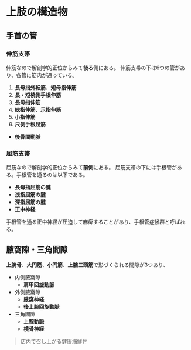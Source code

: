 # 上肢の構造物

## 手首の管
### 伸筋支帯
伸筋なので解剖学的正位からみて**後ろ**側にある。
伸筋支帯の下は6つの管があり、各管に筋肉が通っている。

1. **長母指外転筋**、**短母指伸筋**
2. **長・短橈側手根伸筋**
3. **長母指伸筋**
4. **総指伸筋**、**示指伸筋**
5. **小指伸筋**
6. **尺側手根屈筋**

- **後骨間動脈**

### 屈筋支帯
屈筋なので解剖学的正位からみて**前側**にある。
屈筋支帯の下には手根管がある。手根管を通るのは以下である。

- **長母指屈筋の腱**
- **浅指屈筋の腱**
- **深指屈筋の腱**
- **正中神経**

手根管を通る正中神経が圧迫して麻痺することがあり、手根管症候群と呼ばれる。

## 腋窩隙・三角間隙
**上腕骨**、**大円筋**、**小円筋**、**上腕三頭筋**で形づくられる間隙が3つあり、

- 内側腋窩隙
    - **肩甲回旋動脈**
- 外側腋窩隙
    - **腋窩神経**
    - **後上腕回旋動脈**
- 三角間隙
    - **上腕動脈**
    - **橈骨神経**

> 店内で召し上がる健康海鮮丼
